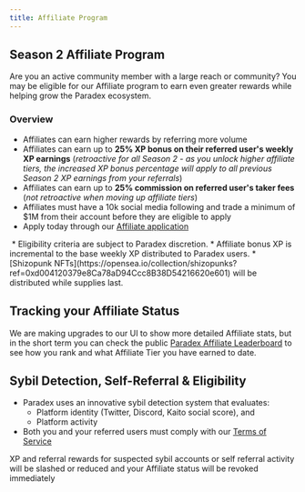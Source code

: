 ```yaml
---
title: Affiliate Program
---
```

## Season 2 Affiliate Program

Are you an active community member with a large reach or community? You may be eligible for our Affiliate program to earn even greater rewards while helping grow the Paradex ecosystem.

### Overview
* Affiliates can earn higher rewards by referring more volume
* Affiliates can earn up to **25% XP bonus on their referred user's weekly XP earnings** (_retroactive for all Season 2 - as you unlock higher affiliate tiers, the increased XP bonus percentage will apply to all previous Season 2 XP earnings from your referrals_)
* Affiliates can earn up to **25% commission on referred user's taker fees** (_not retroactive when moving up affiliate tiers_)
* Affiliates must have a 10k social media following and trade a minimum of $1M from their account before they are eligible to apply
* Apply today through our [Affiliate application](https://forms.gle/T4UKjinSefnVgiJx8)

<Frame>
<img src="../../assets/affiliate_program.png" alt=""/>
</Frame>

<Note>
* Eligibility criteria are subject to Paradex discretion.
* Affiliate bonus XP is incremental to the base weekly XP distributed to Paradex users.
* [Shizopunk NFTs](https://opensea.io/collection/shizopunks?ref=0xd004120379e8Ca78aD94Ccc8B38D54216620e601) will be distributed while supplies last.
</Note>

## Tracking your Affiliate Status

We are making upgrades to our UI to show more detailed Affiliate stats, but in the short term you can check the public [Paradex Affiliate Leaderboard](https://tradeparadigm.metabaseapp.com/public/dashboard/342f6d41-b654-4662-96bd-27c4bf39a027) to see how you rank and what Affiliate Tier you have earned to date.

## Sybil Detection, Self-Referral & Eligibility

* Paradex uses an innovative sybil detection system that evaluates:
    * Platform identity (Twitter, Discord, Kaito social score), and 
    * Platform activity
* Both you and your referred users must comply with our [Terms of Service](https://www.paradex.trade/terms-of-service)

<Warning>XP and referral rewards for suspected sybil accounts or self referral activity will be slashed or reduced and your Affiliate status will be revoked immediately</Warning>
